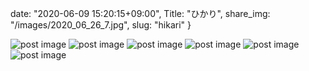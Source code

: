 date: "2020-06-09 15:20:15+09:00",
Title: "ひかり",
share_img: "/images/2020_06_26_7.jpg",
slug: "hikari"
}

<img src="/images/2020_05_18_1.jpg" alt="post image" />
<img src="/images/2020_05_24_1.jpg" alt="post image" />
<img src="/images/2020_05_31_1.jpg" alt="post image" />
<img src="/images/2020_06_07_1.jpg" alt="post image" />
<img src="/images/2020_06_09_1.jpg" alt="post image" />
<img src="/images/2020_06_26_7.jpg" alt="post image" />